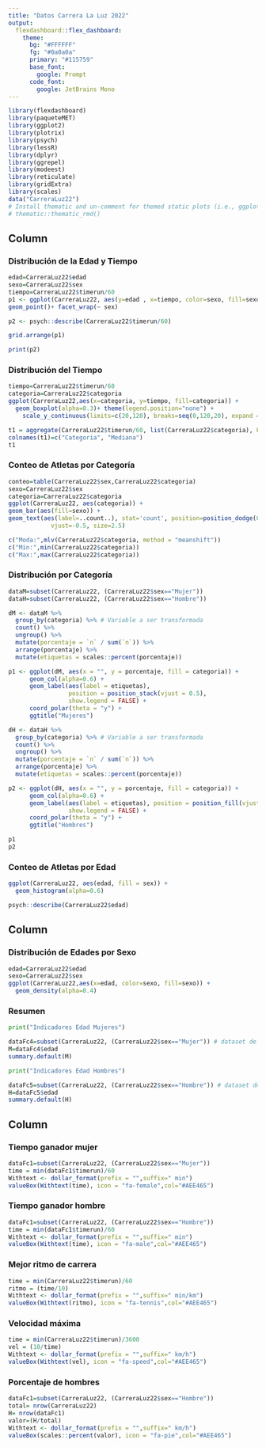 ```yaml
---
title: "Datos Carrera La Luz 2022"
output: 
  flexdashboard::flex_dashboard:
    theme:
      bg: "#FFFFFF"
      fg: "#0a0a0a" 
      primary: "#115759"
      base_font:
        google: Prompt
      code_font:
        google: JetBrains Mono
---
```


```r
library(flexdashboard)
library(paqueteMET)
library(ggplot2)
library(plotrix)
library(psych)
library(lessR)
library(dplyr)
library(ggrepel)
library(modeest)
library(reticulate)
library(gridExtra)
library(scales)
data("CarreraLuz22")
# Install thematic and un-comment for themed static plots (i.e., ggplot2)
# thematic::thematic_rmd()
```

Column {data-width=600 .tabset}
-----------------------------------------------------------------------
### Distribución de la Edad y Tiempo

```r
edad=CarreraLuz22$edad
sexo=CarreraLuz22$sex
tiempo=CarreraLuz22$timerun/60
p1 <- ggplot(CarreraLuz22, aes(y=edad , x=tiempo, color=sexo, fill=sexo))+
geom_point()+ facet_wrap(~ sex)

p2 <- psych::describe(CarreraLuz22$timerun/60)

grid.arrange(p1)
```
```r
print(p2)
```


### Distribución del Tiempo

```r

tiempo=CarreraLuz22$timerun/60
categoria=CarreraLuz22$categoria
ggplot(CarreraLuz22,aes(x=categoria, y=tiempo, fill=categoria)) +
  geom_boxplot(alpha=0.3)+ theme(legend.position="none") + 
    scale_y_continuous(limits=c(20,120), breaks=seq(0,120,20), expand = c(0, 0))
```
```r
t1 = aggregate(CarreraLuz22$timerun/60, list(CarreraLuz22$categoria), FUN=median) 
colnames(t1)=c("Categoria", "Mediana")
t1
```



### Conteo de Atletas por Categoría

```r
conteo=table(CarreraLuz22$sex,CarreraLuz22$categoria)
sexo=CarreraLuz22$sex
categoria=CarreraLuz22$categoria
ggplot(CarreraLuz22, aes(categoria)) +
geom_bar(aes(fill=sexo)) +
geom_text(aes(label=..count..), stat='count', position=position_dodge(0.9), 
            vjust=-0.5, size=2.5)
```
```r
c("Moda:",mlv(CarreraLuz22$categoria, method = "meanshift"))
c("Min:",min(CarreraLuz22$categoria))
c("Max:",max(CarreraLuz22$categoria))
```

### Distribución por Categoría

```r

dataM=subset(CarreraLuz22, (CarreraLuz22$sex=="Mujer"))
dataH=subset(CarreraLuz22, (CarreraLuz22$sex=="Hombre"))

dM <- dataM %>% 
  group_by(categoria) %>% # Variable a ser transformada
  count() %>% 
  ungroup() %>% 
  mutate(porcentaje = `n` / sum(`n`)) %>% 
  arrange(porcentaje) %>%
  mutate(etiquetas = scales::percent(porcentaje))

p1 <- ggplot(dM, aes(x = "", y = porcentaje, fill = categoria)) +
      geom_col(alpha=0.6) +
      geom_label(aes(label = etiquetas),
                 position = position_stack(vjust = 0.5),
                 show.legend = FALSE) +
      coord_polar(theta = "y") + 
      ggtitle("Mujeres")

dH <- dataH %>% 
  group_by(categoria) %>% # Variable a ser transformada
  count() %>% 
  ungroup() %>% 
  mutate(porcentaje = `n` / sum(`n`)) %>% 
  arrange(porcentaje) %>%
  mutate(etiquetas = scales::percent(porcentaje))

p2 <- ggplot(dH, aes(x = "", y = porcentaje, fill = categoria)) +
      geom_col(alpha=0.6) +
      geom_label(aes(label = etiquetas), position = position_fill(vjust = 0.5),
                 show.legend = FALSE) + 
      coord_polar(theta = "y") +  
      ggtitle("Hombres")

p1
p2

```

### Conteo de Atletas por Edad

```r
ggplot(CarreraLuz22, aes(edad, fill = sex)) +
  geom_histogram(alpha=0.6)

```
```r
psych::describe(CarreraLuz22$edad)
```

Column {data-width=340}
-----------------------------------------------------------------------

### Distribución de Edades por Sexo


```r
edad=CarreraLuz22$edad
sexo=CarreraLuz22$sex
ggplot(CarreraLuz22,aes(x=edad, color=sexo, fill=sexo)) +
  geom_density(alpha=0.4)
```

### Resumen

```python
print("Indicadores Edad Mujeres")
```

```r
dataFc4=subset(CarreraLuz22, (CarreraLuz22$sex=="Mujer")) # dataset de mujeres
M=dataFc4$edad
summary.default(M)
```

```python
print("Indicadores Edad Hombres")
```

```r
dataFc5=subset(CarreraLuz22, (CarreraLuz22$sex=="Hombre")) # dataset de hombres
H=dataFc5$edad
summary.default(H)
```

Column {data-width=150}
---------------------------------------------------------------------

### Tiempo ganador mujer

```r
dataFc1=subset(CarreraLuz22, (CarreraLuz22$sex=="Mujer"))
time = min(dataFc1$timerun)/60
Withtext <- dollar_format(prefix = "",suffix=" min")
valueBox(Withtext(time), icon = "fa-female",col="#AEE465")
```

### Tiempo ganador hombre

```r
dataFc1=subset(CarreraLuz22, (CarreraLuz22$sex=="Hombre"))
time = min(dataFc1$timerun)/60
Withtext <- dollar_format(prefix = "",suffix=" min")
valueBox(Withtext(time), icon = "fa-male",col="#AEE465")
```

### Mejor ritmo de carrera

```r
time = min(CarreraLuz22$timerun)/60
ritmo = (time/10)
Withtext <- dollar_format(prefix = "",suffix=" min/km")
valueBox(Withtext(ritmo), icon = "fa-tennis",col="#AEE465")
```

### Velocidad máxima

```r
time = min(CarreraLuz22$timerun)/3600
vel = (10/time)
Withtext <- dollar_format(prefix = "",suffix=" km/h")
valueBox(Withtext(vel), icon = "fa-speed",col="#AEE465")
```

### Porcentaje de hombres

```r
dataFc1=subset(CarreraLuz22, (CarreraLuz22$sex=="Hombre"))
total= nrow(CarreraLuz22)
H= nrow(dataFc1)
valor=(H/total)
Withtext <- dollar_format(prefix = "",suffix=" km/h")
valueBox(scales::percent(valor), icon = "fa-pie",col="#AEE465")
```